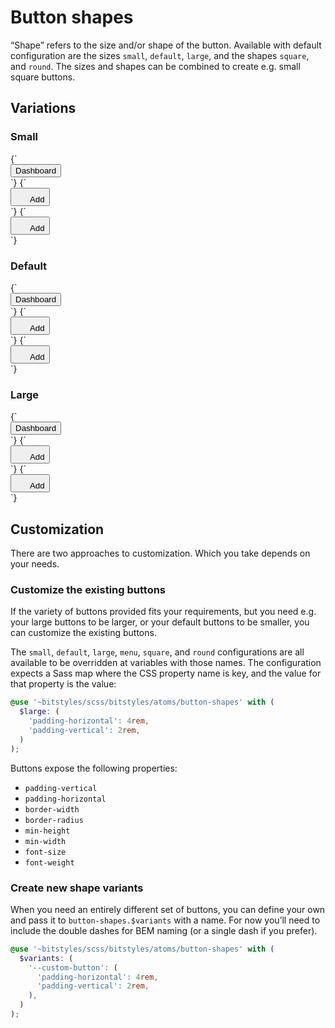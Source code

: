 
<Meta title="Atoms/Button/Shapes" />

# Button shapes

“Shape” refers to the size and/or shape of the button. Available with default configuration are the sizes `small`, `default`, `large`, and the shapes `square`, and `round`. The sizes and shapes can be combined to create e.g. small square buttons.

## Variations

### Small

<Canvas>
  <Story name="Small">
    {`
      <div class="u-padding-m">
        <button class="a-button a-button--small">
          Dashboard
        </button>
      </div>
    `}
  </Story>
  <Story name="Small square">
    {`
      <div class="u-padding-m">
        <button class="a-button a-button--small a-button--square">
          <svg width="20" height="20" class="a-icon a-icon--s" aria-hidden="true" focusable="false">
            <use xlink:href="${icons}#icon-plus"></use>
          </svg>
          <span class="u-sr-only">Add</span>
        </button>
      </div>
    `}
  </Story>
  <Story name="Small round square">
    {`
      <div class="u-padding-m">
        <button class="a-button a-button--small a-button--square a-button--round">
          <svg width="20" height="20" class="a-icon a-icon--s" aria-hidden="true" focusable="false">
            <use xlink:href="${icons}#icon-plus"></use>
          </svg>
          <span class="u-sr-only">Add</span>
        </button>
      </div>
    `}
  </Story>
</Canvas>

### Default

<Canvas>
  <Story
    name="Default"
    parameters={{ 
      zeplinLink: [
        {
          name: "base",
          link: "https://app.zeplin.io/styleguide/63079b90d0bf4a646c46c227/components?coid=6363da7dc51a6528e9b45875"
        },
        {
          name: "hover",
          link: "https://app.zeplin.io/styleguide/63079b90d0bf4a646c46c227/components?coid=6363da7e29f7bb28f410993f"
        },
        {
          name: "active",
          link: "https://app.zeplin.io/styleguide/63079b90d0bf4a646c46c227/components?coid=6363da791e853730fcd23c66"
        },
      ]
    }}  
  >
    {`
      <div class="u-padding-m">
        <button class="a-button">
          Dashboard
        </button>
      </div>
    `}
  </Story>
  <Story
    name="Default square"
    parameters={{ 
      zeplinLink: [
        {
          name: "base",
          link: "https://app.zeplin.io/styleguide/63079b90d0bf4a646c46c227/components?coid=6363da72602a192ac86f33b4"
        },
        {
          name: "hover",
          link: "https://app.zeplin.io/styleguide/63079b90d0bf4a646c46c227/components?coid=6363da7a99d34169bc74e07c"
        },
        {
          name: "active",
          link: "https://app.zeplin.io/styleguide/63079b90d0bf4a646c46c227/components?coid=6363da711fde7a3128496618"
        },
      ]
    }}
  >
    {`
      <div class="u-padding-m">
        <button class="a-button a-button--square">
          <svg width="20" height="20" class="a-icon a-icon--m" aria-hidden="true" focusable="false">
            <use xlink:href="${icons}#icon-plus"></use>
          </svg>
          <span class="u-sr-only">Add</span>
        </button>
      </div>
    `}
  </Story>
  <Story name="Default round">
    {`
      <div class="u-padding-m">
        <button class="a-button a-button--square a-button--round">
          <svg width="20" height="20" class="a-icon a-icon--m" aria-hidden="true" focusable="false">
            <use xlink:href="${icons}#icon-plus"></use>
          </svg>
          <span class="u-sr-only">Add</span>
        </button>
      </div>
    `}
  </Story>
</Canvas>

### Large

<Canvas>
  <Story name="Large">
    {`
      <div class="u-padding-m">
        <button class="a-button a-button--large">
          Dashboard
        </button>
      </div>
    `}
  </Story>
  <Story name="Large square">
    {`
      <div class="u-padding-m">
        <button class="a-button a-button--large a-button--square">
          <svg width="20" height="20" class="a-icon a-icon--m" aria-hidden="true" focusable="false">
            <use xlink:href="${icons}#icon-plus"></use>
          </svg>
          <span class="u-sr-only">Add</span>
        </button>
      </div>
    `}
  </Story>
  <Story name="Large round">
    {`
      <div class="u-padding-m">
        <button class="a-button a-button--large a-button--square a-button--round">
          <svg width="20" height="20" class="a-icon a-icon--m" aria-hidden="true" focusable="false">
            <use xlink:href="${icons}#icon-plus"></use>
          </svg>
          <span class="u-sr-only">Add</span>
        </button>
      </div>
    `}
  </Story>
</Canvas>

## Customization

There are two approaches to customization. Which you take depends on your needs.

### Customize the existing buttons

If the variety of buttons provided fits your requirements, but you need e.g. your large buttons to be larger, or your default buttons to be smaller, you can customize the existing buttons.

The `small`, `default`, `large`, `menu`, `square`, and `round` configurations are all available to be overridden at variables with those names. The configuration expects a Sass map where the CSS property name is key, and the value for that property is the value:

```scss
@use '~bitstyles/scss/bitstyles/atoms/button-shapes' with (
  $large: (
    'padding-horizontal': 4rem,
    'padding-vertical': 2rem,
  )
);
```

Buttons expose the following properties:

- `padding-vertical`
- `padding-horizontal`
- `border-width`
- `border-radius`
- `min-height`
- `min-width`
- `font-size`
- `font-weight`

### Create new shape variants

When you need an entirely different set of buttons, you can define your own and pass it to `button-shapes.$variants` with a name. For now you’ll need to include the double dashes for BEM naming (or a single dash if you prefer).

```scss
@use '~bitstyles/scss/bitstyles/atoms/button-shapes' with (
  $variants: (
    '--custom-button': (
      'padding-horizontal': 4rem,
      'padding-vertical': 2rem,
    ),
  )
);
```

